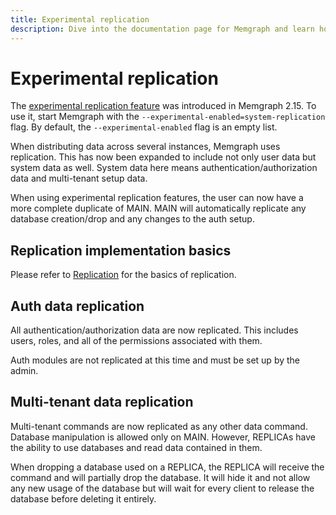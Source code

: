 ```yaml
---
title: Experimental replication
description: Dive into the documentation page for Memgraph and learn how to configure replication for data redundancy and disaster recovery. Examine the power of replication for enhanced data reliability.
---
```



# Experimental replication

<Callout type="info">

The [experimental replication
feature](/database-management/experimental-features) was introduced in Memgraph
2.15. To use it, start Memgraph with the
`--experimental-enabled=system-replication` flag. By default, the
`--experimental-enabled` flag is an empty list.

</Callout>

When distributing data across several instances, Memgraph uses replication.
This has now been expanded to include not only user data but system data as 
well. System data here means authentication/authorization data and 
multi-tenant setup data.

When using experimental replication features, the user can now have a more 
complete duplicate of MAIN. MAIN will automatically replicate any database
creation/drop and any changes to the auth setup.

## Replication implementation basics

Please refer to [Replication](/clustering/replication) for the basics of replication.

## Auth data replication 

All authentication/authorization data are now replicated. This includes users,
roles, and all of the permissions associated with them. 

Auth modules are not replicated at this time and must be set up by the admin.

## Multi-tenant data replication 

Multi-tenant commands are now replicated as any other data command.
Database manipulation is allowed only on MAIN. However, REPLICAs have the
ability to use databases and read data contained in them.

When dropping a database used on a REPLICA, the REPLICA will receive the command
and will partially drop the database. It will hide it and not allow any new
usage of the database but will wait for every client to release the database
before deleting it entirely.
